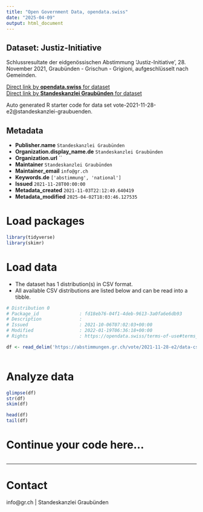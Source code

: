 ```yaml
---
title: "Open Government Data, opendata.swiss"
date: "2025-04-09"
output: html_document
---
```


## Dataset: Justiz-Initiative

Schlussresultate der eidgenössischen Abstimmung 'Justiz-Initiative', 28. November 2021, Graubünden - Grischun - Grigioni, aufgeschlüsselt nach Gemeinden.

[Direct link by **opendata.swiss** for dataset](https://opendata.swiss/de/dataset/justiz-initiative)<br>
[Direct link by **Standeskanzlei Graubünden** for dataset](https://abstimmungen.gr.ch/vote/2021-11-28-e2/data)

Auto generated R starter code for data set vote-2021-11-28-e2@standeskanzlei-graubuenden.

## Metadata

- **Publisher.name** `Standeskanzlei Graubünden`
- **Organization.display_name.de** `Standeskanzlei Graubünden`
- **Organization.url** ``
- **Maintainer** `Standeskanzlei Graubünden`
- **Maintainer_email** `info@gr.ch`
- **Keywords.de** `['abstimmung', 'national']`
- **Issued** `2021-11-28T00:00:00`
- **Metadata_created** `2021-11-03T22:12:49.640419`
- **Metadata_modified** `2025-04-02T18:03:46.127535`


# Load packages

```r

library(tidyverse)
library(skimr)

```

# Load data

-   The dataset has 1 distribution(s) in CSV format.
-   All available CSV distributions are listed below and can be read into a tibble.

```r

# Distribution 0
# Package_id               : fd18eb76-04f1-4deb-9613-3a0fa6e6db93
# Description              : 
# Issued                   : 2021-10-06T07:02:03+00:00
# Modified                 : 2022-01-19T06:36:18+00:00
# Rights                   : https://opendata.swiss/terms-of-use#terms_by

df <- read_delim('https://abstimmungen.gr.ch/vote/2021-11-28-e2/data-csv')



```

# Analyze data

```r

glimpse(df)
str(df)
skim(df)

head(df)
tail(df)

```

# Continue your code here...

```r

```

------------------------------------------------------------------------

# Contact

info@gr.ch | Standeskanzlei Graubünden
